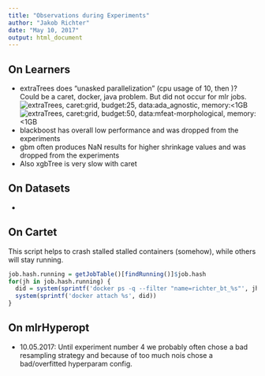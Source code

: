 ```yaml
---
title: "Observations during Experiments"
author: "Jakob Richter"
date: "May 10, 2017"
output: html_document
---
```


## On Learners

* extraTrees does "unasked parallelization" (cpu usage of 10, then )? Could be a caret, docker, java  problem. But did not occur for mlr jobs.
![extraTrees, caret:grid, budget:25, data:ada_agnostic, memory:<1GB](extraTrees_cpu_01.png)
![extraTrees, caret:grid, budget:50, data:mfeat-morphological, memory:<1GB](extraTrees_cpu_02.png)
* blackboost has overall low performance and was dropped from the experiments
* gbm often produces NaN results for higher shrinkage values and was dropped from the experiments
* Also xgbTree is very slow with caret

## On Datasets

* 

## On Cartet

This script helps to crash stalled stalled containers (somehow), while others will stay running.
```r
job.hash.running = getJobTable()[findRunning()]$job.hash
for(jh in job.hash.running) {
  did = system(sprintf('docker ps -q --filter "name=richter_bt_%s"', jh))
  system(sprintf('docker attach %s', did))
}
```

## On mlrHyperopt

* 10.05.2017: Until experiment number 4 we probably often chose a bad resampling strategy and because of too much nois chose a bad/overfitted hyperparam config.